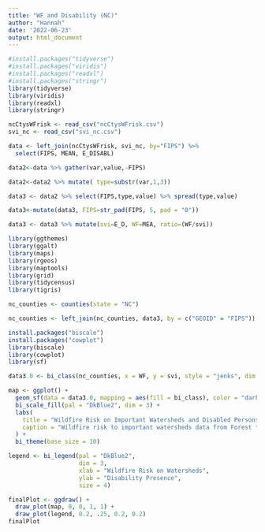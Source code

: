 ```yaml
---
title: "WF and Disability (NC)"
author: "Hannah"
date: '2022-06-23'
output: html_document
---
```

```r
#install.packages("tidyverse")
#install.packages("viridis")
#install.packages("readxl")
#install.packages("stringr")
library(tidyverse)
library(viridis)
library(readxl)
library(stringr)
```

```r
ncCtysWFrisk <- read_csv("ncCtysWFrisk.csv")
svi_nc <- read_csv("svi_nc.csv")
```

```r
data <- left_join(ncCtysWFrisk, svi_nc, by="FIPS") %>%
  select(FIPS, MEAN, E_DISABL)
```

```r
data2<-data %>% gather(var,value,-FIPS)
```

```r
data2<-data2 %>% mutate( type=substr(var,1,3))
```

```r
data3 <- data2 %>% select(FIPS,type,value) %>% spread(type,value)
```

```r
data3<-mutate(data3, FIPS=str_pad(FIPS, 5, pad = "0"))
```

```r
data3 <- data3 %>% mutate(svi=E_D, WF=MEA, ratio=(WF/svi))
```

```r
library(ggthemes)
library(ggalt)
library(maps)
library(rgeos)
library(maptools)
library(grid)
library(tidycensus)
library(tigris)
```

```r
nc_counties <- counties(state = "NC")
```

```r
nc_counties <- left_join(nc_counties, data3, by = c("GEOID" = "FIPS"))
```

```r
install.packages("biscale")
install.packages("cowplot")
library(biscale)
library(cowplot)
library(sf)
```

```r
data3.0 <- bi_class(nc_counties, x = WF, y = svi, style = "jenks", dim = 3)
```

```r
map <- ggplot() +
  geom_sf(data = data3.0, mapping = aes(fill = bi_class), color = "darkgrey", size = 0.1, show.legend = FALSE) +
  bi_scale_fill(pal = "DkBlue2", dim = 3) +
  labs(
    title = "Wildfire Risk on Important Watersheds and Disabled Persons Presence",
    caption = "Wildfire risk to important watersheds data from Forest to Faucets (https://www.fs.fed.us/ecosystemservices/FS_Efforts/forests2faucets.shtml);\nLevel of disabled persons presence from the Social Vulnerability Index (https://www.atsdr.cdc.gov/placeandhealth/svi/index.html)."
  ) +
  bi_theme(base_size = 10)

legend <- bi_legend(pal = "DkBlue2",
                    dim = 3,
                    xlab = "Wildfire Risk on Watersheds",
                    ylab = "Disability Presence",
                    size = 4)

finalPlot <- ggdraw() +
  draw_plot(map, 0, 0, 1, 1) +
  draw_plot(legend, 0.2, .25, 0.2, 0.2)
finalPlot
```